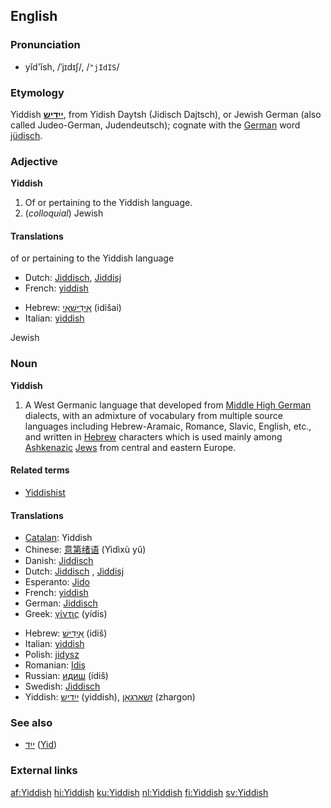 {{interwiktionary|code=yi}}
==English==
{{wikipedia}}

===Pronunciation===
*yĭd'ĭsh, /ˈjɪdɪʃ/, /<tt>"jIdIS</tt>/

===Etymology===
Yiddish '''[[ייִדיש]]''', from Yidish Daytsh (Jidisch Dajtsch), or Jewish German (also called Judeo-German, Judendeutsch); cognate with the [[German]] word [[jüdisch]].

===Adjective===
'''Yiddish'''
# Of or pertaining to the Yiddish language.
# (''colloquial'') Jewish

====Translations====
;of or pertaining to the Yiddish language
{{top}}
*Dutch: [[Jiddisch]], [[Jiddisj]]
*French: [[yiddish]] {{mf}}
{{mid}}
*Hebrew: [[אידישאי|אִידִישָׁאִי]] (idišai)
*Italian: [[yiddish]] {{m}}
{{bottom}}

;Jewish
{{top}}
{{mid}}
{{bottom}}

===Noun===
'''Yiddish'''

#A West Germanic language that developed from [[Middle High German]] dialects, with an admixture of vocabulary from multiple source languages including Hebrew-Aramaic, Romance, Slavic, English, etc., and written in [[Hebrew]] characters which is used mainly among [[Ashkenazi]]c [[Jew]]s from central and eastern Europe.

====Related terms====
*[[Yiddishist]]

====Translations====
{{top}}
*[[Catalan]]: Yiddish
*Chinese: [[意第绪语]] (Yìdìxù yǔ)
*Danish: [[Jiddisch]]
*Dutch: [[Jiddisch]] {{n}}, [[Jiddisj]] {{n}}
*Esperanto: [[Jido]]
*French: [[yiddish]] {{m}}
*German: [[Jiddisch]]
*Greek: [[γίντις]] (yídis)
{{mid}}
*Hebrew: [[אידיש|אִידִישׁ]] (idiš)
*Italian: [[yiddish]] {{m}}
*Polish: [[jidysz]]
*Romanian: [[Idiş]]
*Russian: [[идиш]] (ídiš)
*Swedish: [[Jiddisch]]
*Yiddish: [[ייִדיש]] (yiddish), [[זשאַרגאָן]] (zhargon)
{{bottom}}

===See also===
*[[ייִד]] ([[Jew|Yid]]) {{m}}

===External links===
{{ethnologue|lang=Eastern Yiddish|code=ydd}}
{{ethnologue|lang=Western Yiddish|code=yih}}

[[af:Yiddish]]
[[hi:Yiddish]]
[[ku:Yiddish]]
[[nl:Yiddish]]
[[fi:Yiddish]]
[[sv:Yiddish]]